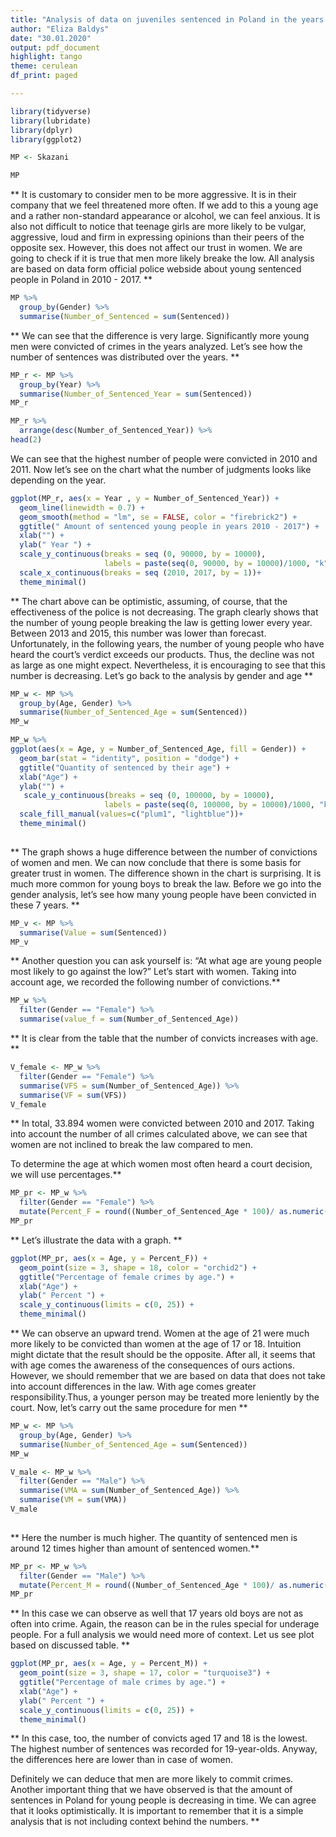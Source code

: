 ---
title: "Analysis of data on juveniles sentenced in Poland in the years 2010 - 2017"
author: "Eliza Baldys"
date: "30.01.2020"
output: pdf_document
highlight: tango
theme: cerulean
df_print: paged

---

```{r message=FALSE, warning=FALSE}
library(tidyverse)
library(lubridate)
library(dplyr)
library(ggplot2)

```

```{r}
MP <- Skazani

MP

```

** It is customary to consider men to be more aggressive. It is in their company that we feel threatened more often. If we add to this a young age and a rather non-standard appearance or alcohol, we can feel anxious.  It is also not difficult to notice that teenage girls are more likely to be vulgar, aggressive, loud and firm in expressing opinions than their peers of the opposite sex. However, this does not affect our trust in women. We are going to check if it is true that men more likely breake the low. All analysis are based on data form official police webside about young sentenced people in Poland in 2010 - 2017.
 **

```{r}
MP %>% 
  group_by(Gender) %>% 
  summarise(Number_of_Sentenced = sum(Sentenced))

```


** We can see that the difference is very large. Significantly more young men were convicted of crimes in the years analyzed. Let's see how the number of sentences was distributed over the years. **

```{r}
MP_r <- MP %>% 
  group_by(Year) %>% 
  summarise(Number_of_Sentenced_Year = sum(Sentenced))
MP_r

```

```{r}
MP_r %>% 
  arrange(desc(Number_of_Sentenced_Year)) %>% 
head(2) 

```

We can see that the highest number of people were convicted in 2010 and 2011. Now let's see on the chart what the number of judgments looks like depending on the year.

```{r}
ggplot(MP_r, aes(x = Year , y = Number_of_Sentenced_Year)) +
  geom_line(linewidth = 0.7) +
  geom_smooth(method = "lm", se = FALSE, color = "firebrick2") +
  ggtitle(" Amount of sentenced young people in years 2010 - 2017") +
  xlab("") +
  ylab(" Year ") +
  scale_y_continuous(breaks = seq (0, 90000, by = 10000), 
                     labels = paste(seq(0, 90000, by = 10000)/1000, "k")) +
  scale_x_continuous(breaks = seq (2010, 2017, by = 1))+
  theme_minimal()

```

** The chart above can be optimistic, assuming, of course, that the effectiveness of the police is not decreasing. The graph clearly shows that the number of young people breaking the law is getting lower every year. Between 2013 and 2015, this number was lower than forecast.  
Unfortunately, in the following years, the number of young people who have heard the court's verdict exceeds our products. Thus, the decline was not as large as one might expect. Nevertheless, it is encouraging to see that this number is decreasing.
Let's go back to the analysis by gender and age **

```{r}
MP_w <- MP %>% 
  group_by(Age, Gender) %>% 
  summarise(Number_of_Sentenced_Age = sum(Sentenced))
MP_w

```


```{r}
MP_w %>% 
ggplot(aes(x = Age, y = Number_of_Sentenced_Age, fill = Gender)) +
  geom_bar(stat = "identity", position = "dodge") +
  ggtitle("Quantity of sentenced by their age") +
  xlab("Age") +
  ylab("") +
   scale_y_continuous(breaks = seq (0, 100000, by = 10000), 
                     labels = paste(seq(0, 100000, by = 10000)/1000, "k")) +
  scale_fill_manual(values=c("plum1", "lightblue"))+
  theme_minimal()
  
```

** The graph shows a huge difference between the number of convictions of women and men. We can now conclude that there is some basis for greater trust in women. The difference shown in the chart is surprising. It is much more common for young boys to break the law. 
Before we go into the gender analysis, let's see how many young people have been convicted in these 7 years. **


```{r}
MP_v <- MP %>% 
  summarise(Value = sum(Sentenced))
MP_v

```


** Another question you can ask yourself is: 
"At what age are young people most likely to go against the low?"
Let's start with women. 
Taking into account age, we recorded the following number of convictions.**


```{r}
MP_w %>% 
  filter(Gender == "Female") %>% 
  summarise(value_f = sum(Number_of_Sentenced_Age))

```


** It is clear from the table that the number of convicts increases with age. **

```{r}
V_female <- MP_w %>% 
  filter(Gender == "Female") %>% 
  summarise(VFS = sum(Number_of_Sentenced_Age)) %>% 
  summarise(VF = sum(VFS))
V_female

```

**
In total, 33.894 women were convicted between 2010 and 2017. Taking into account the number of all crimes calculated above, we can see that women are not inclined to break the law compared to men.

To determine the age at which women most often heard a court decision, we will use percentages.**

```{r}
MP_pr <- MP_w %>% 
  filter(Gender == "Female") %>% 
  mutate(Percent_F = round((Number_of_Sentenced_Age * 100)/ as.numeric(V_female),2 ) )
MP_pr

```

** Let's illustrate the data with a graph. **

```{r}
ggplot(MP_pr, aes(x = Age, y = Percent_F)) +
  geom_point(size = 3, shape = 18, color = "orchid2") +
  ggtitle("Percentage of female crimes by age.") +
  xlab("Age") +
  ylab(" Percent ") +
  scale_y_continuous(limits = c(0, 25)) +
  theme_minimal()

```

** 
We can observe an upward trend. Women at the age of 21 were much more likely to be convicted than women at the age of 17 or 18. Intuition might dictate that the result should be the opposite. After all, it seems that with age comes the awareness of the consequences of ours actions. However, we should remember that we are based on data that does not take into account differences in the law. With age comes greater responsibility.Thus, a younger person may be treated more leniently by the court. Now, let's carry out the same procedure for men
 **

```{r}
MP_w <- MP %>% 
  group_by(Age, Gender) %>% 
  summarise(Number_of_Sentenced_Age = sum(Sentenced))
MP_w

```


```{r}
V_male <- MP_w %>% 
  filter(Gender == "Male") %>% 
  summarise(VMA = sum(Number_of_Sentenced_Age)) %>% 
  summarise(VM = sum(VMA))
V_male
  
```

** Here the number is much higher. The quantity of sentenced men is around 12 times higher than amount of sentenced women.**



```{r}
MP_pr <- MP_w %>% 
  filter(Gender == "Male") %>% 
  mutate(Percent_M = round((Number_of_Sentenced_Age * 100)/ as.numeric(V_male), 2 ) )
MP_pr

```
** In this case we can observe as well that 17 years old boys are not as often into crime. Again, the reason can be in the rules special for underage people. For a full analysis we would need more of context.
Let us see plot based on discussed table. **

```{r}
ggplot(MP_pr, aes(x = Age, y = Percent_M)) +
  geom_point(size = 3, shape = 17, color = "turquoise3") +
  ggtitle("Percentage of male crimes by age.") +
  xlab("Age") +
  ylab(" Percent ") +
  scale_y_continuous(limits = c(0, 25)) +
  theme_minimal()

```
** In this case, too, the number of convicts aged 17 and 18 is the lowest. The highest number of sentences was recorded for 19-year-olds. Anyway, the differences here are lower than in case of women. 

Definitely we can deduce that men are more likely to commit crimes. Another important thing that we have observed is that the amount of sentences in Poland for young people is decreasing in time. We can agree that it looks optimistically. It is important to remember that it is a simple analysis that is not including context behind the numbers. **


